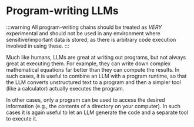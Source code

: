 # Program-writing LLMs

:::warning
All program-writing chains should be treated as *VERY* experimental and should not be used in any environment where sensitive/important data is stored, as there is arbitrary code execution involved in using these.
:::

Much like humans, LLMs are great at writing out programs, but not always great at executing them. For example, they can write down complex mathematical equations far better than they can compute the results. In such cases, it is useful to combine an LLM with a program runtime, so that the LLM converts unstructured text to a program and then a simpler tool (like a calculator) actually executes the program.

In other cases, only a program can be used to access the desired information (e.g., the contents of a directory on your computer). In such cases it is again useful to let an LLM generate the code and a separate tool to execute it.


<DocCardList />

